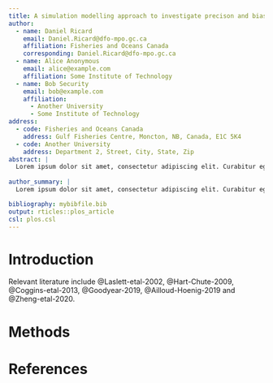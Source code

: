 ```yaml
---
title: A simulation modelling approach to investigate precison and bias estimates of fish population age structure using otoliths
author:
  - name: Daniel Ricard
    email: Daniel.Ricard@dfo-mpo.gc.ca
    affiliation: Fisheries and Oceans Canada
    corresponding: Daniel.Ricard@dfo-mpo.gc.ca
  - name: Alice Anonymous
    email: alice@example.com
    affiliation: Some Institute of Technology
  - name: Bob Security
    email: bob@example.com
    affiliation: 
      - Another University
      - Some Institute of Technology
address:
  - code: Fisheries and Oceans Canada
    address: Gulf Fisheries Centre, Moncton, NB, Canada, E1C 5K4
  - code: Another University
    address: Department 2, Street, City, State, Zip
abstract: |
  Lorem ipsum dolor sit amet, consectetur adipiscing elit. Curabitur eget porta erat. Morbi consectetur est vel gravida pretium. Suspendisse ut dui eu ante cursus gravida non sed sem. Nullam sapien tellus, commodo id velit id, eleifend volutpat quam. Phasellus mauris velit, dapibus finibus elementum vel, pulvinar non tellus. Nunc pellentesque pretium diam, quis maximus dolor faucibus id. Nunc convallis sodales ante, ut ullamcorper est egestas vitae. Nam sit amet enim ultrices, ultrices elit pulvinar, volutpat risus.
  
author_summary: |
  Lorem ipsum dolor sit amet, consectetur adipiscing elit. Curabitur eget porta erat. Morbi consectetur est vel gravida pretium. Suspendisse ut dui eu ante cursus gravida non sed sem. Nullam sapien tellus, commodo id velit id, eleifend volutpat quam. Phasellus mauris velit, dapibus finibus elementum vel, pulvinar non tellus. Nunc pellentesque pretium diam, quis maximus dolor faucibus id. Nunc convallis sodales ante, ut ullamcorper est egestas vitae. Nam sit amet enim ultrices, ultrices elit pulvinar, volutpat risus.

bibliography: mybibfile.bib
output: rticles::plos_article
csl: plos.csl
---
```


# Introduction


Relevant literature include @Laslett-etal-2002, @Hart-Chute-2009, @Coggins-etal-2013, @Goodyear-2019, @Ailloud-Hoenig-2019 and @Zheng-etal-2020.


# Methods


# References {#references .unnumbered}

